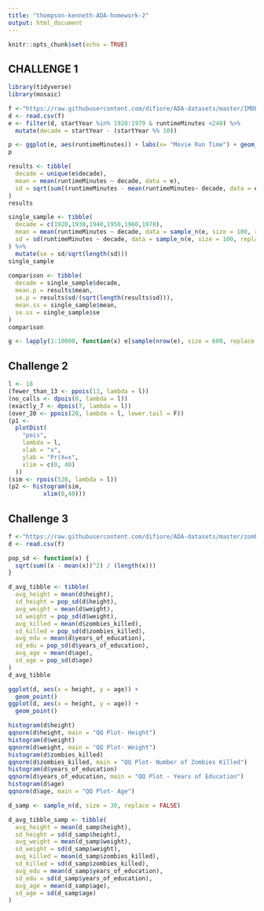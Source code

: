 ```yaml
---
title: "thompson-kenneth-ADA-homework-2"
output: html_document
---
```


```r
knitr::opts_chunk$set(echo = TRUE)
```

## CHALLENGE 1

```r

library(tidyverse)
library(mosaic)

f <-"https://raw.githubusercontent.com/difiore/ADA-datasets/master/IMDB-movies.csv"
d <- read.csv(f)
e <- filter(d, startYear %in% 1920:1979 & runtimeMinutes <240) %>%
  mutate(decade = startYear - (startYear %% 10))

p <- ggplot(e, aes(runtimeMinutes)) + labs(x= "Movie Run Time") + geom_histogram() + facet_wrap( ~ decade)
p

results <- tibble(
  decade = unique(e$decade),
  mean = mean(runtimeMinutes ~ decade, data = e), 
  sd = sqrt(sum((runtimeMinutes - mean(runtimeMinutes~ decade, data = e))^2 ~ decade, data = e) / favstats(runtimeMinutes ~ decade, data = e)$n)
)
results

single_sample <- tibble(
  decade = c(1920,1930,1940,1950,1960,1970),
  mean = mean(runtimeMinutes ~ decade, data = sample_n(e, size = 100, replace = FALSE)),
  sd = sd(runtimeMinutes ~ decade, data = sample_n(e, size = 100, replace = FALSE))
) %>% 
  mutate(se = sd/sqrt(length(sd)))
single_sample
                        
comparison <- tibble(
  decade = single_sample$decade,
  mean.p = results$mean,
  se.p = results$sd/(sqrt(length(results$sd))),
  mean.ss = single_sample$mean,
  se.ss = single_sample$se
)
comparison

g <- lapply(1:10000, function(x) e[sample(nrow(e), size = 600, replace = F),])

```

## Challenge 2

```r
l <- 18
(fewer_than_13 <- ppois(13, lambda = l))
(no_calls <- dpois(0, lambda = l))
(exactly_7 <- dpois(7, lambda = l))  
(over_20 <- ppois(20, lambda = l, lower.tail = F))
(p1 <-
  plotDist(
    "pois",
    lambda = l,
    xlab = "x",
    ylab = "Pr(X=x",
    xlim = c(0, 40)
  ))
(sim <- rpois(520, lambda = l))
(p2 <- histogram(sim,
          xlim(0,40)))

```

## Challenge 3

``` r
f <-"https://raw.githubusercontent.com/difiore/ADA-datasets/master/zombies.csv"
d <- read.csv(f)

pop_sd <- function(x) {
  sqrt(sum((x - mean(x))^2) / (length(x)))
}

d_avg_tibble <- tibble(
  avg_height = mean(d$height),
  sd_height = pop_sd(d$height),
  avg_weight = mean(d$weight),
  sd_weight = pop_sd(d$weight),
  avg_killed = mean(d$zombies_killed),
  sd_killed = pop_sd(d$zombies_killed),
  avg_edu = mean(d$years_of_education),
  sd_edu = pop_sd(d$years_of_education),
  avg_age = mean(d$age),
  sd_age = pop_sd(d$age)
)
d_avg_tibble

ggplot(d, aes(x = height, y = age)) + 
  geom_point()
ggplot(d, aes(x = height, y = age)) +
  geom_point()

histogram(d$height)
qqnorm(d$height, main = "QQ Plot- Height")
histogram(d$weight)
qqnorm(d$weight, main = "QQ Plot- Weight")
histogram(d$zombies_killed)
qqnorm(d$zombies_killed, main = "QQ Plot- Number of Zombies Killed")
histogram(d$years_of_education)
qqnorm(d$years_of_education, main = "QQ Plot - Years of Education")
histogram(d$age)
qqnorm(d$age, main = "QQ Plot- Age")

d_samp <- sample_n(d, size = 30, replace = FALSE)

d_avg_tibble_samp <- tibble(
  avg_height = mean(d_samp$height),
  sd_height = sd(d_samp$height),
  avg_weight = mean(d_samp$weight),
  sd_weight = sd(d_samp$weight),
  avg_killed = mean(d_samp$zombies_killed),
  sd_killed = sd(d_samp$zombies_killed),
  avg_edu = mean(d_samp$years_of_education),
  sd_edu = sd(d_samp$years_of_education),
  avg_age = mean(d_samp$age),
  sd_age = sd(d_samp$age)
)
```

